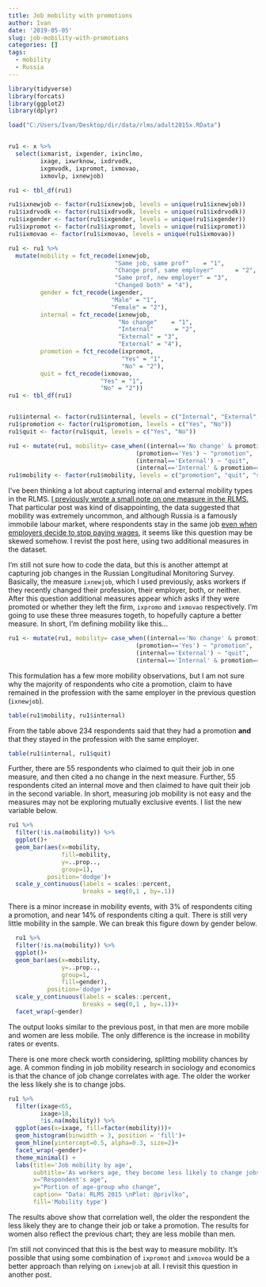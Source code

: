 ```yaml
---
title: Job mobility with promotions
author: Ivan
date: '2019-05-05'
slug: job-mobility-with-promotions
categories: []
tags:
  - mobility
  - Russia
---
```



```r
library(tidyverse)
library(forcats)
library(ggplot2)
library(dplyr)

load("C:/Users/Ivan/Desktop/dir/data/rlms/adult2015x.RData")


ru1 <- x %>% 
  select(ixmarist, ixgender, ixinclmo, 
         ixage, ixwrknow, ixdrvodk, 
         ixgmvodk, ixpromot, ixmovao,
         ixmovlp, ixnewjob)

ru1 <- tbl_df(ru1)

ru1$ixnewjob <- factor(ru1$ixnewjob, levels = unique(ru1$ixnewjob))
ru1$ixdrvodk <- factor(ru1$ixdrvodk, levels = unique(ru1$ixdrvodk))
ru1$ixgender <- factor(ru1$ixgender, levels = unique(ru1$ixgender))
ru1$ixpromot <- factor(ru1$ixpromot, levels = unique(ru1$ixpromot))
ru1$ixmovao <- factor(ru1$ixmovao, levels = unique(ru1$ixmovao))

ru1 <- ru1 %>%
  mutate(mobility = fct_recode(ixnewjob,
                              "Same job, same prof"    = "1",
                              "Change prof, same employer"      = "2",
                              "Same prof, new employer" = "3",
                              "Changed both" = "4"),
         gender = fct_recode(ixgender,
                             "Male" = "1",
                             "Female" = "2"),
         internal = fct_recode(ixnewjob,
                               "No change"    = "1",
                               "Internal"      = "2",
                               "External" = "3",
                               "External" = "4"),
         promotion = fct_recode(ixpromot,
                                "Yes" = "1",
                                "No" = "2"),
         quit = fct_recode(ixmovao,
                          "Yes" = "1",
                          "No" = "2")) 
ru1 <- tbl_df(ru1)


ru1$internal <- factor(ru1$internal, levels = c("Internal", "External", "No change"))
ru1$promotion <- factor(ru1$promotion, levels = c("Yes", "No"))
ru1$quit <- factor(ru1$quit, levels = c("Yes", "No"))

ru1 <- mutate(ru1, mobility= case_when((internal=='No change' & promotion=='No') ~ "same",
                                    (promotion=='Yes') ~ "promotion",
                                    (internal=='External') ~ "quit",
                                    (internal=='Internal' & promotion=='Non')~ 'lateral'))
ru1$mobility <- factor(ru1$mobility, levels = c("promotion", "quit", "same"))
```


I've been thinking a lot about capturing internal and external mobility types in the RLMS. [I previously wrote a small note on one measure in the RLMS.](https://privalko.netlify.com/2018/10/07/job-mobility-in-russia/) That particular post was kind of disappointing, the data suggested that mobility was extremely uncommon, and although Russia is a famously immobile labour market, where respondents stay in the same job [even when employers decide to stop paying wages](https://www.thetimes.co.uk/article/russian-workers-protest-over-unpaid-wages-ql65wxjg7zz), it seems like this question may be skewed somehow. I revist the post here, using two additional measures in the dataset. 

I'm still not sure how to code the data, but this is another attempt at capturing job changes in the Russian Longitudinal Monitoring Survey. Basically, the measure `ixnewjob`, which I used previously, asks workers if they recently changed their profession, their employer, both, or neither. After this question additional measures appear which asks if they were promoted or whether they left the firm, `ixpromo` and `ixmovao` respectively. I'm going to use these three measures togeth, to hopefully  capture a better measure. In short, I'm defining mobility like this...

```r
ru1 <- mutate(ru1, mobility= case_when((internal=='No change' & promotion=='No') ~ "same",
                                    (promotion=='Yes') ~ "promotion",
                                    (internal=='External') ~ "quit",
                                    (internal=='Internal' & promotion=='Non')~ 'lateral'))

```


This formulation has a few more mobility observations, but I am not sure why the majority of respondents who cite a promotion, claim to have remained in the profession with the same employer in the previous question (`ixnewjob`). 

```r
table(ru1$mobility, ru1$internal)
```

From the table above 234 respondents said that they had a promotion **and** that they stayed in the profession with the same employer.

```r
table(ru1$internal, ru1$quit)

```

Further, there are 55 respondents who claimed to quit their job in one measure, and then cited a no change in the next measure. Further, 55 respondents cited an internal move and then claimed to have quit their job in the second variable. In short, measuring job mobility is not easy and the measures may not be exploring mutually exclusive events. I list the new variable below.

```r
ru1 %>% 
  filter(!is.na(mobility)) %>% 
  ggplot()+
  geom_bar(aes(x=mobility,
               fill=mobility,
               y=..prop.., 
               group=1),
           position='dodge')+
  scale_y_continuous(labels = scales::percent,
                     breaks = seq(0,1 , by=.1))

```

There is a minor increase in mobility events, with 3% of respondents citing a promotion, and near 14% of respondents citing a quit. There is still very little mobility in the sample. We can break this figure down by gender below.

```r

  ru1 %>% 
  filter(!is.na(mobility)) %>%
  ggplot()+
  geom_bar(aes(x=mobility, 
               y=..prop.., 
               group=1,
               fill=gender),
           position='dodge')+
  scale_y_continuous(labels = scales::percent,
                     breaks = seq(0,1 , by=.1))+
  facet_wrap(~gender)

```

The output looks similar to the previous post, in that men are more mobile and women are less mobile. The only difference is the increase in mobility rates or events. 

There is one more check worth considering, splitting mobility chances by age. A common finding in job mobility research in sociology and economics is that the chance of job change correlates with age. The older the worker the less likely she is to change jobs. 

```r

ru1 %>% 
  filter(ixage<65,
         ixage>18,
         !is.na(mobility)) %>% 
  ggplot(aes(x=ixage, fill=factor(mobility)))+
  geom_histogram(binwidth = 3, position = 'fill')+
  geom_hline(yintercept=0.5, alpha=0.3, size=2)+
  facet_wrap(~gender)+
  theme_minimal() +
  labs(title='Job mobility by age',
       subtitle='As workers age, they become less likely to change jobs \ninternal mobility is uncommon but becomes more uncommon with age.',
       x="Respondent's age",
       y="Portion of age-group who change",
       caption= "Data: RLMS 2015 \nPlot: @privlko",
       fill='Mobility type')

```

The results above show that correlation well, the older the respondent the less likely they are to change their job or take a promotion. The results for women also reflect the previous chart; they are less mobile than men. 

I'm still not convinced that this is the best way to measure mobility. It's possible that using some combination of `ixpromot` and `ixmovoa` would be a better approach than relying on `ixnewjob` at all. I revisit this question in another post.